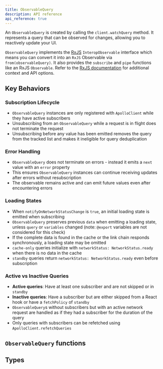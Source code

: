 ```yaml
---
title: ObservableQuery
description: API reference
api_reference: true
---
```



An `ObservableQuery` is created by calling the `client.watchQuery` method.
It represents a query that can be observed for changes, allowing you to reactively update your UI.

`ObservableQuery` implements the [RxJS](https://rxjs.dev/) `InteropObservable` interface which means you can convert it into an `RxJS` Observable via `from(observableQuery)`.
It also provides the `subscribe` and `pipe` functions like an RxJS `Observable`.
Refer to the [RxJS documentation](https://rxjs.dev/guide/overview) for additional context and API options.

## Key Behaviors

### Subscription Lifecycle
- `ObservableQuery` instances are only registered with `ApolloClient` while they have active subscribers
- Unsubscribing from an `ObservableQuery` while a request is in flight does not terminate the request
- Unsubscribing before any value has been emitted removes the query from the tracked list and makes it ineligible for query deduplication

### Error Handling
- `ObservableQuery` does not terminate on errors - instead it emits a `next` value with an `error` property
- This ensures `ObservableQuery` instances can continue receiving updates after errors without resubscription
- The observable remains active and can emit future values even after encountering errors

### Loading States
- When `notifyOnNetworkStatusChange` is `true`, an initial loading state is emitted when subscribing
- `ObservableQuery` preserves previous `data` when emitting a loading state, unless `query` or `variables` changed (note: `@export` variables are not considered for this check)
- If the complete data is found in the cache or the link chain responds synchronously, a loading state may be omitted
- `cache-only` queries initialize with `networkStatus: NetworkStatus.ready` when there is no data in the cache
- `standby` queries return `networkStatus: NetworkStatus.ready` even before subscription

### Active vs Inactive Queries
- **Active queries**: Have at least one subscriber and are not skipped or in `standby`
- **Inactive queries**: Have a subscriber but are either skipped from a React hook or have a `fetchPolicy` of `standby`
- `ObservableQuery`s without subscribers but with an active network request are handled as if they had a subscriber for the duration of the query
- Only queries with subscribers can be refetched using `ApolloClient.refetchQueries`


## `ObservableQuery` functions

<FunctionDetails canonicalReference="@apollo/client!ObservableQuery#getCurrentResult:member(1)" headingLevel={3} result={false} parameters={false} />
<FunctionDetails canonicalReference="@apollo/client!DocumentationTypes.RxjsObservable#pipe:member(1)" headingLevel={3} result={false} parameters={false} />
<FunctionDetails canonicalReference="@apollo/client!DocumentationTypes.RxjsObservable#subscribe:member(1)" headingLevel={3} result={false} parameters={false} />
<FunctionDetails canonicalReference="@apollo/client!ObservableQuery#refetch:member(1)" headingLevel={3} result={false} />
<FunctionDetails canonicalReference="@apollo/client!ObservableQuery#fetchMore:member(1)" headingLevel={3} result={false} parameters={false} />
<FunctionDetails canonicalReference="@apollo/client!ObservableQuery#subscribeToMore:member(1)" headingLevel={3} result={false} parameters={false} />
<FunctionDetails canonicalReference="@apollo/client!ObservableQuery#stop:member(1)" headingLevel={3} result={false} parameters={false} />
<FunctionDetails canonicalReference="@apollo/client!ObservableQuery#setVariables:member(1)" headingLevel={3} result={false} />
<FunctionDetails canonicalReference="@apollo/client!ObservableQuery#updateQuery:member(1)" headingLevel={3} result={false} parameters={false} />
<FunctionDetails canonicalReference="@apollo/client!ObservableQuery#startPolling:member(1)" headingLevel={3} result={false} parameters={false} />
<FunctionDetails canonicalReference="@apollo/client!ObservableQuery#stopPolling:member(1)" headingLevel={3} result={false} parameters={false} />
<FunctionDetails canonicalReference="@apollo/client!ObservableQuery#reobserve:member(1)" headingLevel={3} result={false} parameters={false} />


## Types
<EnumDetails canonicalReference="@apollo/client!NetworkStatus:enum" headingLevel={3} />

<InterfaceDetails canonicalReference="@apollo/client!DocumentationTypes.ApolloQueryResult:interface" headingLevel={3} />

